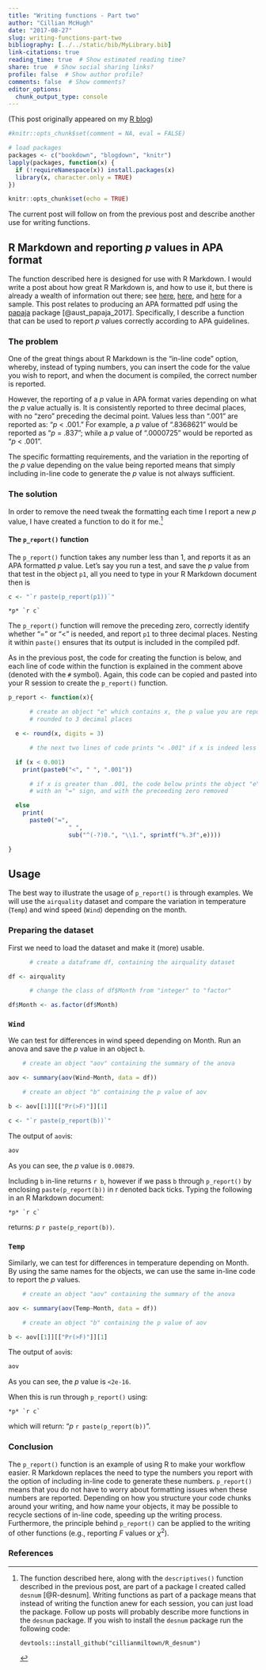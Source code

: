 ```yaml
---
title: "Writing functions - Part two"
author: "Cillian McHugh"
date: "2017-08-27"
slug: writing-functions-part-two
bibliography: [../../static/bib/MyLibrary.bib]
link-citations: true
reading_time: true  # Show estimated reading time?
share: true  # Show social sharing links?
profile: false  # Show author profile?
comments: false  # Show comments?
editor_options: 
  chunk_output_type: console
---
```



(This post originally appeared on my [R blog](https://cillianmacaodh.blogspot.com/2017/08/writing-functions-part-two.html))

```r
#knitr::opts_chunk$set(comment = NA, eval = FALSE)

# load packages
packages <- c("bookdown", "blogdown", "knitr")
lapply(packages, function(x) {
  if (!requireNamespace(x)) install.packages(x)
  library(x, character.only = TRUE)
})
```


```r
knitr::opts_chunk$set(echo = TRUE)
```

The current post will follow on from the previous post and describe another use for writing functions.

## R Markdown and reporting *p* values in APA format
The function described here is designed for use with R Markdown.  I would write a post about how great R Markdown is, and how to use it, but there is already a wealth of information out there; see [here](http://rmarkdown.rstudio.com/authoring_basics.html), [here](https://shiny.rstudio.com/articles/rmarkdown.html), and [here](http://rmarkdown.rstudio.com/authoring_pandoc_markdown.html) for a sample.  This post relates to producing an APA formatted pdf using the [papaja](https://github.com/crsh/papaja) package [@aust_papaja_2017].  Specifically, I describe a function that can be used to report *p* values correctly according to APA guidelines.

### The problem
One of the great things about R Markdown is the "in-line code" option, whereby, instead of typing numbers, you can insert the code for the value you wish to report, and when the document is compiled, the correct number is reported.

However, the reporting of a *p* value in APA format varies depending on what the *p* value actually is.  It is consistently reported to three decimal places, with no "zero" preceding the decimal point.  Values less than ".001" are reported as: "*p* < .001."  For example, a *p* value of ".8368621" would be reported as "*p* = .837"; while a *p* value of ".0000725" would be reported as "*p* < .001".

The specific formatting requirements, and the variation in the reporting of the *p* value depending on the value being reported means that simply including in-line code to generate the *p* value is not always sufficient.

### The solution
In order to remove the need tweak the formatting each time I report a new *p* value, I have created a function to do it for me.[^1]

[^1]: The function described here, along with the `descriptives()` function described in the previous post, are part of a package I created called `desnum` [@R-desnum].  Writing functions as part of a package means that instead of writing the function anew for each session, you can just load the package.  Follow up posts will probably describe more functions in the `desnum` package.  If you wish to install the `desnum` package run the following code:
```
devtools::install_github("cillianmiltown/R_desnum")
```


#### The `p_report()` function
The `p_report()` function takes any number less than 1, and reports it as an APA formatted *p* value.  Let's say you run a test, and save the *p* value from that test in the object `p1`, all you need to type in your R Markdown document then is

```r

c <- "`r paste(p_report(p1))`"

```

```{}
*p* `r c`
```

The `p_report()` function will remove the preceding zero, correctly identify whether "=" or "<" is needed, and report `p1` to three decimal places.  Nesting it within `paste()` ensures that its output is included in the compiled pdf.

As in the previous post, the code for creating the function is below, and each line of code within the function is explained in the comment above (denoted with the `#` symbol).  Again, this code can be copied and pasted into your R session to create the `p_report()` function.
```r
p_report <- function(x){

      # create an object "e" which contains x, the p value you are reporting,
      # rounded to 3 decimal places

  e <- round(x, digits = 3)

      # the next two lines of code prints "< .001" if x is indeed less than .001

  if (x < 0.001)
    print(paste0("<", " ", ".001"))

      # if x is greater than .001, the code below prints the object "e"
      # with an "=" sign, and with the preceeding zero removed

  else
    print(
      paste0("=",
                 " ",
                 sub("^(-?)0.", "\\1.", sprintf("%.3f",e))))

}
```



## Usage
The best way to illustrate the usage of `p_report()` is through examples.  We will use the `airquality` dataset and compare the variation in temperature (`Temp`) and wind speed (`Wind`) depending on the month.

### Preparing the dataset
First we need to load the dataset and make it (more) usable.

```r

      # create a dataframe df, containing the airquality dataset

df <- airquality

      # change the class of df$Month from "integer" to "factor"

df$Month <- as.factor(df$Month)

```

### `Wind`
We can test for differences in wind speed depending on Month.  Run an anova and save the *p* value in an object `b`.

```r

    # create an object "aov" containing the summary of the anova

aov <- summary(aov(Wind~Month, data = df))

    # create an object "b" containing the p value of aov

b <- aov[[1]][["Pr(>F)"]][1]

```

```r

c <- "`r paste(p_report(b))`"

```

The output of `aov`is:

```r
aov
```

As you can see, the *p* value is `0.00879`.

Including `b` in-line returns `r b`, however if we pass `b` through `p_report()` by enclosing `paste(p_report(b))` in r denoted back ticks.  Typing the following in an R Markdown document:

```{}
*p* `r c`
```

returns: *p* `r paste(p_report(b))`.

### `Temp`
Similarly, we can test for differences in temperature depending on Month.  By using the same names for the objects, we can use the same in-line code to report the *p* values.

```r

    # create an object "aov" containing the summary of the anova

aov <- summary(aov(Temp~Month, data = df))

    # create an object "b" containing the p value of aov

b <- aov[[1]][["Pr(>F)"]][1]

```


The output of `aov`is:

```r
aov
```

As you can see, the *p* value is `<2e-16`.

When this is run through `p_report()` using:

```{}
*p* `r c`
```

which will return: "*p* `r paste(p_report(b))`".


### Conclusion
The `p_report()` function is an example of using R to make your workflow easier.  R Markdown replaces the need to type the numbers you report with the option of including in-line code to generate these numbers.  `p_report()` means that you do not have to worry about formatting issues when these numbers are reported.  Depending on how you structure your code chunks around your writing, and how name your objects, it may be possible to recycle sections of in-line code, speeding up the writing process.  Furthermore, the principle behind `p_report()` can be applied to the writing of other functions (e.g., reporting *F* values or $\chi$^2^).

### References


<script src="https://unpkg.com/vanilla-back-to-top@7.2.0/dist/vanilla-back-to-top.min.js"></script>
<script>addBackToTop({
  diameter: 56,
  backgroundColor: '#3f51b5',
  textColor: '#fff'
})</script>

